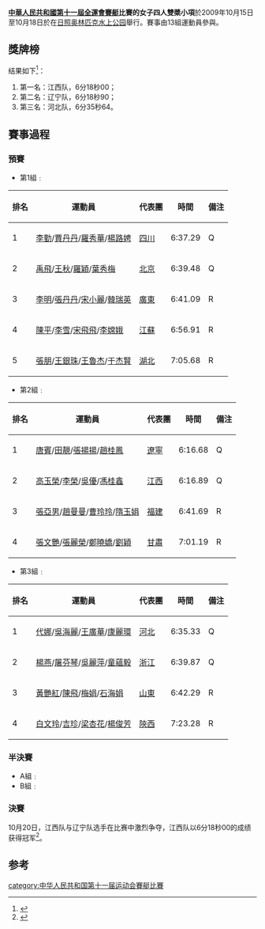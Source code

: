 '''[[中華人民共和國第十一屆全運會|中華人民共和國第十一屆全運會]][[中華人民共和國第十一屆全運會賽艇比賽|賽艇]]比賽的女子四人雙槳小項'''於2009年10月15日至10月18日於在[[日照奥林匹克水上公园|日照奥林匹克水上公园]]舉行。賽事由13組運動員參與。

==獎牌榜==
结果如下<ref>{{Cite web|title=第十一届全运会赛艇比赛全部结束 总成绩公报|url=http://www.sport.gov.cn/n16/n1122/n1998/1250675.html|accessdate=2020-11-18|work=国家体育总局}}</ref>：
#第一名：江西队，6分18秒00；
#第二名：辽宁队，6分18秒90；
#第三名：河北队，6分35秒64。

==賽事過程==
===預賽===
*第1組﹕
{|class="wikitable" width=50%
|-
!排名
!運動員
!代表團
!時間
!備注
|-
|1
|[[李勤_(赛艇运动员)|李勤]]/[[賈丹丹|賈丹丹]]/[[羅秀華|羅秀華]]/[[楊路娉|楊路娉]]
|[[四川|四川]]
|6:37.29
|Q
|-
|2
|[[禹飛|禹飛]]/[[王秋|王秋]]/[[羅穎|羅穎]]/[[葉秀梅|葉秀梅]] 
|[[北京|北京]]
|6:39.48
|Q
|-
|3
|[[李明_(賽艇運動員)|李明]]/[[張丹丹|張丹丹]]/[[宋小麗|宋小麗]]/[[韓瑞英|韓瑞英]]
|[[廣東|廣東]]
|6:41.09
|R
|-
|4
|[[陳平|陳平]]/[[李雪|李雪]]/[[宋飛飛|宋飛飛]]/[[李嫦娥|李嫦娥]] 
|[[江蘇|江蘇]]
|6:56.91
|R
|-
|5
|[[張朋|張朋]]/[[王銀珠|王銀珠]]/[[王魯杰|王魯杰]]/[[于杰賢|于杰賢]] 
|[[湖北|湖北]]
|7:05.68
|R
|}

*第2組﹕
{|class="wikitable" width=50%
|-
!排名
!運動員
!代表團
!時間
!備注
|-
|1
|[[唐賓|唐賓]]/[[田靚|田靚]]/[[張揚揚|張揚揚]]/[[趙桂鳳|趙桂鳳]] 
|[[遼寧|遼寧]]
|6:16.68
|Q
|-
|2
|[[高玉榮|高玉榮]]/[[李榮_(賽艇運動員)|李榮]]/[[吳優|吳優]]/[[馮桂鑫|馮桂鑫]] 
|[[江西|江西]]
|6:16.89
|Q
|-
|3
|[[張亞男|張亞男]]/[[趙曼曼|趙曼曼]]/[[曹玲玲|曹玲玲]]/[[隋玉娟|隋玉娟]]
|[[福建|福建]]
|6:41.69
|R
|-
|4
|[[張文艷|張文艷]]/[[張麗榮|張麗榮]]/[[鄭曉嬌|鄭曉嬌]]/[[劉穎|劉穎]] 
|[[甘肅|甘肅]]
|7:01.19
|R
|}

*第3組﹕
{|class="wikitable" width=50%
|-
!排名
!運動員
!代表團
!時間
!備注
|-
|1
|[[代娜|代娜]]/[[吳海麗|吳海麗]]/[[王廣華|王廣華]]/[[康麗環|康麗環]]
|[[河北|河北]]
|6:35.33
|Q
|-
|2
|[[楊燕|楊燕]]/[[屠芬琴|屠芬琴]]/[[吳麗萍|吳麗萍]]/[[童蘊毅|童蘊毅]] 
|[[浙江|浙江]]
|6:39.87
|Q
|-
|3
|[[黃艷紅|黃艷紅]]/[[陳飛|陳飛]]/[[梅娟|梅娟]]/[[石海娟|石海娟]]
|[[山東|山東]]
|6:42.29
|R
|-
|4
|[[白文玲|白文玲]]/[[吉珍|吉珍]]/[[梁杏花|梁杏花]]/[[楊俊芳|楊俊芳]] 
|[[陝西|陝西]]
|7:23.28
|R
|}

===半決賽===
*A組﹕
*B組﹕

===決賽===
10月20日，江西队与辽宁队选手在比赛中激烈争夺，江西队以6分18秒00的成绩获得冠军<ref>{{Cite web|title=图文-女子四人双桨江西队夺冠 江西辽宁激烈争夺_综合体育_NIKE新浪竞技风暴_新浪网|url=http://sports.sina.com.cn/o/p/2009-10-20/15134647009.shtml|accessdate=2020-11-18|work=sports.sina.com.cn|archive-date=2020-11-27|archive-url=https://web.archive.org/web/20201127002230/http://sports.sina.com.cn/o/p/2009-10-20/15134647009.shtml|dead-url=no}}</ref>。

==参考==
{{reflist}}

[[category:中华人民共和国第十一届运动会賽艇比賽|category:中华人民共和国第十一届运动会賽艇比賽]]